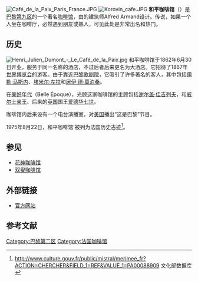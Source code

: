 {{Expand|time=2013-02-16T08:45:25+00:00 }}
[[File:Café_de_la_Paix_Paris_France.JPG|thumb]]
[[Image:Korovin_cafe.JPG|thumb]]
'''和平咖啡馆'''（{{lang-fr|Café de la Paix}}）是[[巴黎第九区|巴黎第九区]]的一个著名[[咖啡馆|咖啡馆]]，由{{link-en|巴黎洲際大酒店|InterContinental Paris Le Grand Hotel}}的建筑师Alfred Armand设计。传说，如果一个人坐在咖啡厅，必然遇到朋友或熟人，可见此处是非常出名和热门。

==历史==
[[File:Henri_Julien_Dumont_-_Le_Café_de_la_Paix.jpg|thumb]]
和平咖啡馆于1862年6月30日开业，服务于同一名称的酒店，不过后者后来更名为大酒店。它招待了1867年[[世界博览会|世界博览会]]的游客。由于靠近[[巴黎歌剧院|巴黎歌剧院]]，它吸引了许多著名的客人，其中包括[[儒勒·马斯内|儒勒·马斯内]]、[[埃米尔·左拉|埃米尔·左拉]]和[[居伊·德·莫泊桑|居伊·德·莫泊桑]]。

在[[美好年代|美好年代]]（Belle Époque），光顾这家咖啡馆的主顾包括[[谢尔盖·佳吉列夫|谢尔盖·佳吉列夫]]，和[[威尔士亲王|威尔士亲王]]、后来的[[英国|英国]]国王[[爱德华七世|爱德华七世]]。

咖啡馆内后来设有一个电台演播室，对[[美国|美国]]播出“这是巴黎”节目。

1975年8月22日，和平咖啡馆'被列为法国历史古迹<ref>http://www.culture.gouv.fr/public/mistral/merimee_fr?ACTION=CHERCHER&FIELD_1=REF&VALUE_1=PA00088909 {{Wayback|url=http://www.culture.gouv.fr/public/mistral/merimee_fr?ACTION=CHERCHER&FIELD_1=REF&VALUE_1=PA00088909 |date=20191008203245 }} 文化部数据库</ref>。

==参见==

* [[花神咖啡馆|花神咖啡馆]]
* [[双叟咖啡馆|双叟咖啡馆]]

==外部链接==
*[http://www.cafedelapaix.fr 官方网站]{{Wayback|url=http://www.cafedelapaix.fr/ |date=20111201213335 }}

==参考文献==
<references />

{{coord|48.8703|2.3319|type:landmark_region:FR|display=title}}
{{巴黎名胜}}
[[Category:巴黎第二区|Category:巴黎第二区]]
[[Category:法国咖啡馆|Category:法国咖啡馆]]